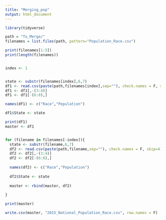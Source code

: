 ---
title: "Merging_pop"
output: html_document
---

```{r}
library(tidyverse)

path = "To_Merge/"
filenames = list.files(path, pattern="Population_Race.csv")

print(filenames[1:5])
print(length(filenames))


index <- 1


state <- substr(filenames[index],6,7)
df1 <- read.csv(paste(path,filenames[index],sep=""), check.names = F, skip=4)
df1 <- df1[,-(3:4)]
df1 <- df1[-(6:8),]

names(df1) <- c("Race","Population")

df1$State <- state

print(df1)
master <- df1


for (filename in filenames[-index]){
  state <- substr(filename,6,7)
  df2 <- read.csv(paste(path,filename,sep=""), check.names = F, skip=4)
  df2 <- df2[,-(3:4)]
  df2 <- df2[-(6:8),]
  
  names(df2) <- c("Race","Population")
  
  df2$State <- state
  
  master <- rbind(master, df2)
  
}

print(master)

write.csv(master, "2015_National_Population_Race.csv", row.names = F)





```
